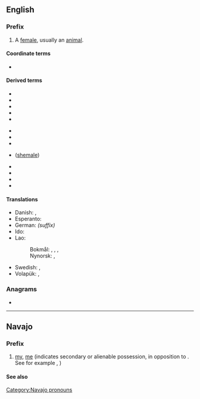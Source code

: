 {{also|Appendix:Variations of "she"}}
==English==

===Prefix===
{{head|en|prefixes}}

# A [[female]], usually an [[animal]].

====Coordinate terms====
* {{l|en|he-}}

====Derived terms====
{{der-top3}}
* {{l|en|she-ass}}
* {{l|en|she-bear}}
* {{l|en|she-cat}}
* {{l|en|she-devil}}
* {{l|en|she-dog}}
{{der-mid3}}
* {{l|en|she-elephant}}
* {{l|en|she-friend}}
* {{l|en|she-goat}}
* {{l|en|she-male}} ([[shemale]])
{{der-mid3}}
* {{l|en|she-monkey}}
* {{l|en|she-tiger}}
* {{l|en|she-walrus}}
* {{l|en|she-wolf}}
{{der-bottom}}

====Translations====
{{trans-top|the prefix she- for a female animal or a woman}}
* Danish: {{t+|da|hun}}, {{t|da|hun-}}
* Esperanto: {{t|eo|-in-}}
* German: ''(suffix)'' {{t+|de|-in}}
* Ido: {{t|io|-in-}}
* Lao: {{t+|lo|ແມ່|tr=mëë|sc=Laoo}}
*: Bokmål: {{t+|no|hunn}}, {{t+|no|hun}}, {{t|no|hunn-}}, {{t|no|hun-}}
*: Nynorsk: {{t|nn|ho}}, {{t|nn|ho-}}
{{trans-mid}}
* Swedish: {{t|sv|hon-}}, {{t+|sv|hona}}
* Volapük: {{t|vo|ji}}, {{t+|vo|ji-}}
{{trans-bottom}}

===Anagrams===
* {{anagrams|en|EH&S|EHS|Esh|HSE|esh|he's|hes|hse}}

----

==Navajo==

===Prefix===
{{head|nv|prefix}}

# [[my]], [[me]] (indicates secondary or alienable possession, in opposition to {{l|nv|shi-}}. See for example {{l|nv|abeʼ}}, {{l|nv|sheʼabeʼ}})

====See also====
{{nv-possessive pronouns}}

[[Category:Navajo pronouns]]